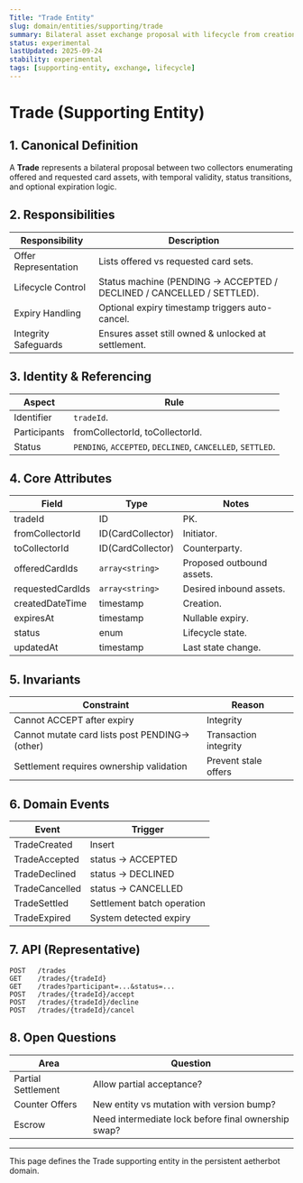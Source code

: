 ```yaml
---
Title: "Trade Entity"
slug: domain/entities/supporting/trade
summary: Bilateral asset exchange proposal with lifecycle from creation through acceptance or termination.
status: experimental
lastUpdated: 2025-09-24
stability: experimental
tags: [supporting-entity, exchange, lifecycle]
---
```


# Trade (Supporting Entity)

## 1. Canonical Definition

A **Trade** represents a bilateral proposal between two collectors enumerating offered and requested card assets, with temporal validity, status transitions, and optional expiration logic.

## 2. Responsibilities

| Responsibility       | Description                                                            |
| -------------------- | ---------------------------------------------------------------------- |
| Offer Representation | Lists offered vs requested card sets.                                  |
| Lifecycle Control    | Status machine (PENDING -> ACCEPTED / DECLINED / CANCELLED / SETTLED). |
| Expiry Handling      | Optional expiry timestamp triggers auto-cancel.                        |
| Integrity Safeguards | Ensures asset still owned & unlocked at settlement.                    |

## 3. Identity & Referencing

| Aspect       | Rule                                                       |
| ------------ | ---------------------------------------------------------- |
| Identifier   | `tradeId`.                                                 |
| Participants | fromCollectorId, toCollectorId.                            |
| Status       | `PENDING`, `ACCEPTED`, `DECLINED`, `CANCELLED`, `SETTLED`. |

## 4. Core Attributes

| Field            | Type              | Notes                     |
| ---------------- | ----------------- | ------------------------- |
| tradeId          | ID                | PK.                       |
| fromCollectorId  | ID(CardCollector) | Initiator.                |
| toCollectorId    | ID(CardCollector) | Counterparty.             |
| offeredCardIds   | `array<string>`   | Proposed outbound assets. |
| requestedCardIds | `array<string>`   | Desired inbound assets.   |
| createdDateTime  | timestamp         | Creation.                 |
| expiresAt        | timestamp         | Nullable expiry.          |
| status           | enum              | Lifecycle state.          |
| updatedAt        | timestamp         | Last state change.        |

## 5. Invariants

| Constraint                                     | Reason                |
| ---------------------------------------------- | --------------------- |
| Cannot ACCEPT after expiry                     | Integrity             |
| Cannot mutate card lists post PENDING->(other) | Transaction integrity |
| Settlement requires ownership validation       | Prevent stale offers  |

## 6. Domain Events

| Event          | Trigger                    |
| -------------- | -------------------------- |
| TradeCreated   | Insert                     |
| TradeAccepted  | status -> ACCEPTED         |
| TradeDeclined  | status -> DECLINED         |
| TradeCancelled | status -> CANCELLED        |
| TradeSettled   | Settlement batch operation |
| TradeExpired   | System detected expiry     |

## 7. API (Representative)

```
POST   /trades
GET    /trades/{tradeId}
GET    /trades?participant=...&status=...
POST   /trades/{tradeId}/accept
POST   /trades/{tradeId}/decline
POST   /trades/{tradeId}/cancel
```

## 8. Open Questions

| Area               | Question                                            |
| ------------------ | --------------------------------------------------- |
| Partial Settlement | Allow partial acceptance?                           |
| Counter Offers     | New entity vs mutation with version bump?           |
| Escrow             | Need intermediate lock before final ownership swap? |

---

This page defines the Trade supporting entity in the persistent aetherbot domain.
